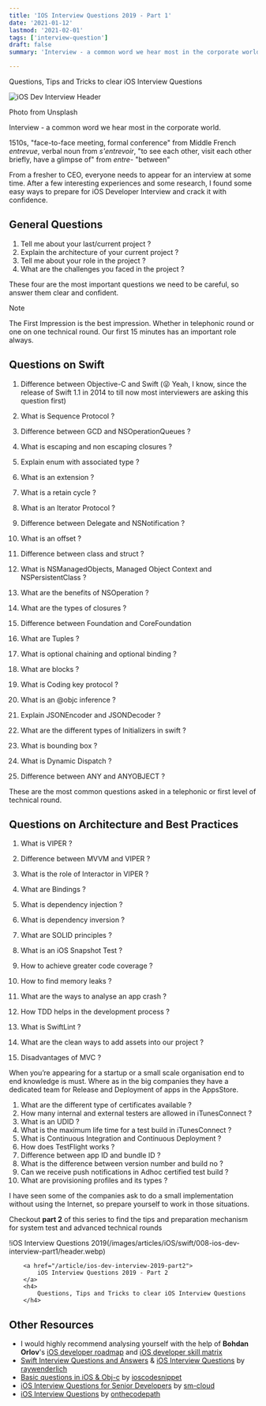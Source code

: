 ```yaml
---
title: 'IOS Interview Questions 2019 - Part 1'
date: '2021-01-12'
lastmod: '2021-02-01'
tags: ['interview-question']
draft: false
summary: 'Interview - a common word we hear most in the corporate world.'

---
```

<p class="intro">Questions, Tips and Tricks to clear iOS Interview Questions</p>

![iOS Dev Interview Header](/images/articles/iOS/swift/008-ios-dev-interview-part1/header.webp)
<p class="imageCredits">Photo from Unsplash</p>

Interview - a common word we hear most in the corporate world.


1510s, "face-to-face meeting, formal conference" from Middle French _entrevue_, verbal noun from _s'entrevoir_, "to see each other, visit each other briefly, have a glimpse of" from _entre-_ "between"

From a fresher to CEO, everyone needs to appear for an interview at some time. After a few interesting experiences and some research, I found some easy ways to prepare for iOS Developer Interview and crack it with confidence.

## General Questions
1. Tell me about your last/current project ?
2. Explain the architecture of your current project ?
3. Tell me about your role in the project ?
4. What are the challenges you faced in the project ?

These four are the most important questions we need to be careful, so answer them clear and confident.

<p class="note">Note</p>

The First Impression is the best impression. Whether in telephonic round or one on one technical round. Our first 15 minutes has an important role always.


## Questions on Swift

1. Difference between Objective-C and Swift (😜 Yeah, I know, since the release of Swift 1.1 in 2014 to till now most interviewers are asking this question first)

2. What is Sequence Protocol ?

3. Difference between GCD and NSOperationQueues ?

4. What is escaping and non escaping closures ?

5. Explain enum with associated type ?

6. What is an extension ?

7. What is a retain cycle ?

8. What is an Iterator Protocol ?

9. Difference between Delegate and NSNotification ?

10. What is an offset ?

11. Difference between class and struct ?

12. What is NSManagedObjects, Managed Object Context and NSPersistentClass ?

13. What are the  benefits  of NSOperation ?

14. What are the types of closures ?

15. Difference between Foundation and CoreFoundation

16. What are Tuples ?

17. What is optional chaining and optional binding ?

18. What are blocks ?

19. What is Coding key protocol ?

20. What is an @objc inference ?

21. Explain JSONEncoder and JSONDecoder ?

22. What are the different types of Initializers in swift ?

23. What is bounding box ?

24. What is Dynamic Dispatch ?

25. Difference between ANY and ANYOBJECT ?

These are the most common questions asked in a telephonic or first level of technical round.

## Questions on Architecture and Best Practices

1. What is VIPER ?

2. Difference between MVVM and VIPER ?

3. What is the role of Interactor in VIPER ?

4. What are Bindings ?

5. What is dependency injection ?

6. What is dependency inversion ?

7. What are SOLID principles ?

8. What is an iOS Snapshot Test ?

9. How to achieve greater code coverage ?

10. How to find memory leaks ?

11. What are the ways to analyse an app crash ?

12. How TDD helps in the development process ?

13. What is SwiftLint ?

14. What are the clean ways to add assets into our project ?

15. Disadvantages of MVC ?

When you’re appearing for a startup or a small scale organisation end to end knowledge is must. Where as in the big companies they have a dedicated team for Release and Deployment of apps in the AppsStore.

1. What are the different type of certificates available ?
2. How many internal and external testers are allowed in iTunesConnect ?
3. What is an UDID ?
4. What is the maximum life time for a test build in iTunesConnect ?
5. What is Continuous Integration and Continuous Deployment ?
6. How does TestFlight works ?
7. Difference between app ID and bundle ID ?
8. What is the difference between version number and build no ?
9. Can we receive push notifications in Adhoc certified test build ?
10. What are provisioning profiles and its types ?

I have seen some of the companies ask to do a small implementation without using the Internet, so prepare yourself to work in those situations.


Checkout **part 2** of this series to find the tips and preparation mechanism for system test and advanced technical rounds

!iOS Interview Questions 2019(/images/articles/iOS/swift/008-ios-dev-interview-part1/header.webp)
    
   
        <a href="/article/ios-dev-interview-2019-part2">
            iOS Interview Questions 2019 - Part 2
        </a>
        <h4>
            Questions, Tips and Tricks to clear iOS Interview Questions
        </h4>
    

## Other Resources
- I would highly recommend analysing yourself with the help of **Bohdan Orlov**'s [iOS developer roadmap](https://medium.com/ios-os-x-development/ios-developer-roadmap-c9a24f413457) and [iOS developer skill matrix](https://medium.com/ios-os-x-development/find-the-image-and-markdown-version-on-github-fee807255235)
- [Swift Interview Questions and Answers](https://www.raywenderlich.com/110982/swift-interview-questions-answers) & [iOS Interview Questions](https://www.raywenderlich.com/53962/ios-interview-questions) by [raywenderlich](https://www.raywenderlich.com)
- [Basic questions in iOS & Obj-c](https://ioscodesnippet.wordpress.com/2013/02/08/basic-questions-in-ios-objective-c/) by [ioscodesnippet](https://ioscodesnippet.wordpress.com)
- [iOS Interview Questions for Senior Developers](https://www.sm-cloud.com/ios-interview-questions-for-senior-developers/) by [sm-cloud](https://www.sm-cloud.com)
- [iOS Interview Questions](https://github.com/onthecodepath/iOS-Interview-Questions) by [onthecodepath](https://github.com/onthecodepath)
